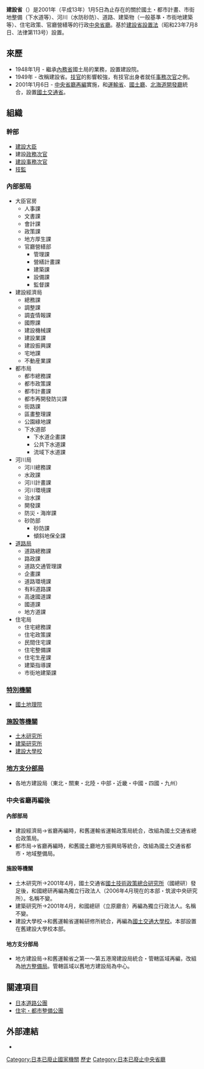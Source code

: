 '''建設省'''（{{jpn|j=建設省|hg=けんせつしょう|rm=Kensetsu shō|f=y}}）是2001年（平成13年）1月5日為止存在的關於國土・都市計畫、市街地整備（下水道等）、河川（水防砂防）、道路、建築物（一般基準・市街地建築等）、住宅政策、官廳營繕等的行政[[中央省廳|中央省廳]]。基於[[建設省設置法|建設省設置法]]（昭和23年7月8日、法律第113号）設置。

==來歷==
*1948年1月 - 繼承[[內務省|內務省]]國土局的業務，設置建設院。
*1949年 - 改稱建設省。[[技官|技官]]的影響較強，有技官出身者就任[[事務次官|事務次官]]之例。
*2001年1月6日 - [[中央省廳再編|中央省廳再編]]實施，和[[運輸省|運輸省]]、[[國土廳|國土廳]]、[[北海道開發廳|北海道開發廳]]統合，設置[[國土交通省|國土交通省]]。

==組織==
===幹部===
*[[建設大臣|建設大臣]]
*建設[[政務次官|政務次官]]
*[[建設事務次官|建設事務次官]]
*[[技監|技監]]

===內部部局===
*大臣官房
**人事課 
**文書課 
**會計課 
**政策課 
**地方厚生課
**官廳營繕部
***管理課 
***營繕計畫課 
***建築課 
***設備課 
***監督課
*建設經濟局
**總務課 
**調整課 
**調査情報課 
**國際課 
**建設機械課 
**建設業課 
**建設振興課 
**宅地課 
**不動産業課
*都市局
**都市總務課 
**都市政策課 
**都市計畫課 
**都市再開發防災課 
**街路課 
**區畫整理課 
**公園綠地課
**下水道部
***下水道企畫課 
***公共下水道課 
***流域下水道課
*河川局
**河川總務課 
**水政課 
**河川計畫課 
**河川環境課 
**治水課 
**開發課 
**防災・海岸課
**砂防部
***砂防課 
***傾斜地保全課
*[[道路局|道路局]]
**道路總務課 
**路政課 
**道路交通管理課 
**企畫課 
**道路環境課 
**有料道路課 
**高速國道課 
**國道課 
**地方道課
*住宅局
**住宅總務課 
**住宅政策課 
**民間住宅課 
**住宅整備課 
**住宅生産課 
**建築指導課 
**市街地建築課

===[[特別機關|特別機關]]===
*[[國土地理院|國土地理院]]

===[[施設等機關|施設等機關]]===
*[[土木研究所|土木研究所]]
*[[建築研究所|建築研究所]]
*[[建設大學校|建設大學校]]

===[[地方支分部局|地方支分部局]]===
*各地方建設局（東北・關東・北陸・中部・近畿・中國・四國・九州）

===中央省廳再編後===
====內部部局====
*建設經濟局→省廳再編時，和舊運輸省運輸政策局統合，改組為國土交通省總合政策局。
*都市局→省廳再編時，和舊國土廳地方振興局等統合，改組為國土交通省都市・地域整備局。

====施設等機關====
*土木研究所→2001年4月，國土交通省[[國土技術政策總合研究所|國土技術政策總合研究所]]（國總研）發足後，和國總研再編為獨立行政法人（2006年4月現在的本部・筑波中央研究所）。名稱不變。
*建築研究所→2001年4月，和國總研（立原廳舎）再編為獨立行政法人。名稱不變。
*建設大學校→和舊運輸省運輸研修所統合，再編為[[國土交通大學校|國土交通大學校]]。本部設置在舊建設大學校本部。

====地方支分部局====
*地方建設局→和舊運輸省之第一～第五港灣建設局統合・管轄區域再編，改組為[[地方整備局|地方整備局]]。管轄區域以舊地方建設局為中心。

==關連項目==
*[[日本道路公團|日本道路公團]]
*[[都市再生機構|住宅・都市整備公團]]

==外部連結==
*{{Wayback|moc.go.jp|moc.go.jp}}

{{日本中央省廳（中央省廳再編前）}}

[[Category:日本已廢止國家機關|Category:日本已廢止國家機關]]
[[Category:国土交通省|歷史]]
[[Category:日本已廢止中央省廳|Category:日本已廢止中央省廳]]